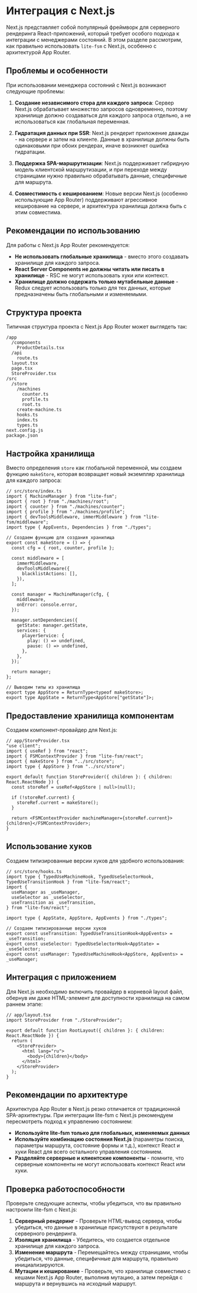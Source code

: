 # Интеграция с Next.js

Next.js представляет собой популярный фреймворк для серверного рендеринга React-приложений, который требует особого подхода к интеграции с менеджерами состояний. В этом разделе рассмотрим, как правильно использовать `lite-fsm` с Next.js, особенно с архитектурой App Router.

## Проблемы и особенности

При использовании менеджера состояний с Next.js возникают следующие проблемы:

1. **Создание независимого стора для каждого запроса**: Сервер Next.js обрабатывает множество запросов одновременно, поэтому хранилище должно создаваться для каждого запроса отдельно, а не использоваться как глобальная переменная.

2. **Гидратация данных при SSR**: Next.js рендерит приложение дважды - на сервере и затем на клиенте. Данные в хранилище должны быть одинаковыми при обоих рендерах, иначе возникнет ошибка гидратации.

3. **Поддержка SPA-маршрутизации**: Next.js поддерживает гибридную модель клиентской маршрутизации, и при переходе между страницами нужно правильно обрабатывать данные, специфичные для маршрута.

4. **Совместимость с кешированием**: Новые версии Next.js (особенно использующие App Router) поддерживают агрессивное кеширование на сервере, и архитектура хранилища должна быть с этим совместима.

## Рекомендации по использованию

Для работы с Next.js App Router рекомендуется:

- **Не использовать глобальные хранилища** - вместо этого создавать хранилище для каждого запроса.
- **React Server Components не должны читать или писать в хранилище** - RSC не могут использовать хуки или контекст.
- **Хранилище должно содержать только мутабельные данные** - Redux следует использовать только для тех данных, которые предназначены быть глобальными и изменяемыми.

## Структура проекта

Типичная структура проекта с Next.js App Router может выглядеть так:

```
/app
  /components
    ProductDetails.tsx
  /api
    route.ts
  layout.tsx
  page.tsx
  StoreProvider.tsx
/src
  /store
    /machines
      counter.ts
      profile.ts
      root.ts
    create-machine.ts
    hooks.ts
    index.ts
    types.ts
next.config.js
package.json
```

## Настройка хранилища

Вместо определения `store` как глобальной переменной, мы создаем функцию `makeStore`, которая возвращает новый экземпляр хранилища для каждого запроса:

```tsx showLineNumbers copy
// src/store/index.ts
import { MachineManager } from "lite-fsm";
import { root } from "./machines/root";
import { counter } from "./machines/counter";
import { profile } from "./machines/profile";
import { devToolsMiddleware, immerMiddleware } from "lite-fsm/middleware";
import type { AppEvents, Dependencies } from "./types";

// Создаем функцию для создания хранилища
export const makeStore = () => {
  const cfg = { root, counter, profile };

  const middleware = [
    immerMiddleware,
    devToolsMiddleware({
      blacklistActions: [],
    }),
  ];

  const manager = MachineManager(cfg, {
    middleware,
    onError: console.error,
  });

  manager.setDependencies({
    getState: manager.getState,
    services: {
      playerService: {
        play: () => undefined,
        pause: () => undefined,
      },
    },
  });

  return manager;
};

// Выводим типы из хранилища
export type AppStore = ReturnType<typeof makeStore>;
export type AppState = ReturnType<AppStore["getState"]>;
```

## Предоставление хранилища компонентам

Создаем компонент-провайдер для Next.js:

```tsx showLineNumbers copy
// app/StoreProvider.tsx
"use client";
import { useRef } from "react";
import { FSMContextProvider } from "lite-fsm/react";
import { makeStore } from "../src/store";
import type { AppStore } from "../src/store";

export default function StoreProvider({ children }: { children: React.ReactNode }) {
  const storeRef = useRef<AppStore | null>(null);

  if (!storeRef.current) {
    storeRef.current = makeStore();
  }

  return <FSMContextProvider machineManager={storeRef.current}>{children}</FSMContextProvider>;
}
```

## Использование хуков

Создаем типизированные версии хуков для удобного использования:

```tsx showLineNumbers copy
// src/store/hooks.ts
import type { TypedUseMachineHook, TypedUseSelectorHook, TypedUseTransitionHook } from "lite-fsm/react";
import {
  useManager as _useManager,
  useSelector as _useSelector,
  useTransition as _useTransition,
} from "lite-fsm/react";

import type { AppState, AppStore, AppEvents } from "./types";

// Создаем типизированные версии хуков
export const useTransition: TypedUseTransitionHook<AppEvents> = _useTransition;
export const useSelector: TypedUseSelectorHook<AppState> = _useSelector;
export const useManager: TypedUseMachineHook<AppStore, AppEvents> = _useManager;
```

## Интеграция с приложением

Для Next.js необходимо включить провайдер в корневой layout файл, обернув им даже HTML-элемент для доступности хранилища на самом раннем этапе:

```tsx showLineNumbers copy
// app/layout.tsx
import StoreProvider from "./StoreProvider";

export default function RootLayout({ children }: { children: React.ReactNode }) {
  return (
    <StoreProvider>
      <html lang="ru">
        <body>{children}</body>
      </html>
    </StoreProvider>
  );
}
```

## Рекомендации по архитектуре

Архитектура App Router в Next.js резко отличается от традиционной SPA-архитектуры. При интеграции lite-fsm с Next.js рекомендуем пересмотреть подход к управлению состоянием:

- **Используйте lite-fsm только для глобальных, изменяемых данных**
- **Используйте комбинацию состояния Next.js** (параметры поиска, параметры маршрута, состояние формы и т.д.), контекст React и хуки React для всего остального управления состоянием.
- **Разделяйте серверные и клиентские компоненты** - помните, что серверные компоненты не могут использовать контекст React или хуки.

## Проверка работоспособности

Проверьте следующие аспекты, чтобы убедиться, что вы правильно настроили lite-fsm с Next.js:

1. **Серверный рендеринг** - Проверьте HTML-вывод сервера, чтобы убедиться, что данные в хранилище присутствуют в результате серверного рендеринга.
2. **Изоляция хранилища** - Убедитесь, что создается отдельное хранилище для каждого запроса.
3. **Изменение маршрута** - Перемещайтесь между страницами, чтобы убедиться, что данные, специфичные для маршрута, правильно инициализируются.
4. **Мутации и кеширование** - Проверьте, что хранилище совместимо с кешами Next.js App Router, выполнив мутацию, а затем перейдя с маршрута и вернувшись на исходный маршрут.
